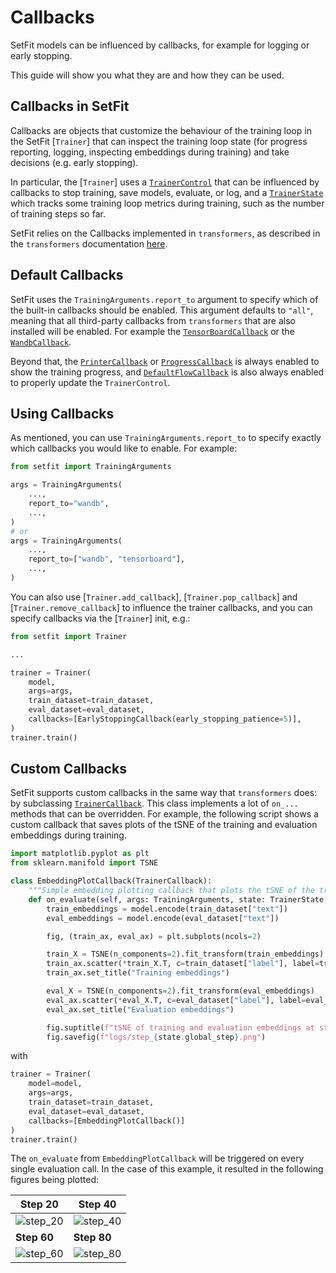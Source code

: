 
# Callbacks
SetFit models can be influenced by callbacks, for example for logging or early stopping.

This guide will show you what they are and how they can be used.

## Callbacks in SetFit

Callbacks are objects that customize the behaviour of the training loop in the SetFit [`Trainer`] that can inspect the training loop state (for progress reporting, logging, inspecting embeddings during training) and take decisions (e.g. early stopping).

In particular, the [`Trainer`] uses a [`TrainerControl`](https://huggingface.co/docs/transformers/main_classes/callback#transformers.TrainerControl) that can be influenced by callbacks to stop training, save models, evaluate, or log, and a [`TrainerState`](https://huggingface.co/docs/transformers/main_classes/callback#transformers.TrainerState) which tracks some training loop metrics during training, such as the number of training steps so far.

SetFit relies on the Callbacks implemented in `transformers`, as described in the `transformers` documentation [here](https://huggingface.co/docs/transformers/main_classes/callback).

## Default Callbacks

SetFit uses the `TrainingArguments.report_to` argument to specify which of the built-in callbacks should be enabled. This argument defaults to `"all"`, meaning that all third-party callbacks from `transformers` that are also installed will be enabled. For example the [`TensorBoardCallback`](https://huggingface.co/docs/transformers/main_classes/callback#transformers.integrations.TensorBoardCallback) or the [`WandbCallback`](https://huggingface.co/docs/transformers/main_classes/callback#transformers.integrations.WandbCallback).

Beyond that, the [`PrinterCallback`](https://huggingface.co/docs/transformers/main_classes/callback#transformers.PrinterCallback) or [`ProgressCallback`](https://huggingface.co/docs/transformers/main_classes/callback#transformers.ProgressCallback) is always enabled to show the training progress, and [`DefaultFlowCallback`](https://huggingface.co/docs/transformers/main_classes/callback#transformers.DefaultFlowCallback) is also always enabled to properly update the `TrainerControl`.

## Using Callbacks

As mentioned, you can use `TrainingArguments.report_to` to specify exactly which callbacks you would like to enable. For example:

```py
from setfit import TrainingArguments

args = TrainingArguments(
    ...,
    report_to="wandb",
    ...,
)
# or 
args = TrainingArguments(
    ...,
    report_to=["wandb", "tensorboard"],
    ...,
)
```
You can also use [`Trainer.add_callback`], [`Trainer.pop_callback`] and [`Trainer.remove_callback`] to influence the trainer callbacks, and you can specify callbacks via the [`Trainer`] init, e.g.:

```py
from setfit import Trainer

...

trainer = Trainer(
    model,
    args=args,
    train_dataset=train_dataset,
    eval_dataset=eval_dataset,
    callbacks=[EarlyStoppingCallback(early_stopping_patience=5)],
)
trainer.train()
```

## Custom Callbacks

SetFit supports custom callbacks in the same way that `transformers` does: by subclassing [`TrainerCallback`](https://huggingface.co/docs/transformers/main_classes/callback#transformers.TrainerCallback). This class implements a lot of `on_...` methods that can be overridden. For example, the following script shows a custom callback that saves plots of the tSNE of the training and evaluation embeddings during training.

```py
import matplotlib.pyplot as plt
from sklearn.manifold import TSNE

class EmbeddingPlotCallback(TrainerCallback):
    """Simple embedding plotting callback that plots the tSNE of the training and evaluation datasets throughout training."""
    def on_evaluate(self, args: TrainingArguments, state: TrainerState, control: TrainerControl, model: SetFitModel, **kwargs):
        train_embeddings = model.encode(train_dataset["text"])
        eval_embeddings = model.encode(eval_dataset["text"])

        fig, (train_ax, eval_ax) = plt.subplots(ncols=2)

        train_X = TSNE(n_components=2).fit_transform(train_embeddings)
        train_ax.scatter(*train_X.T, c=train_dataset["label"], label=train_dataset["label"])
        train_ax.set_title("Training embeddings")

        eval_X = TSNE(n_components=2).fit_transform(eval_embeddings)
        eval_ax.scatter(*eval_X.T, c=eval_dataset["label"], label=eval_dataset["label"])
        eval_ax.set_title("Evaluation embeddings")

        fig.suptitle(f"tSNE of training and evaluation embeddings at step {state.global_step} of {state.max_steps}.")
        fig.savefig(f"logs/step_{state.global_step}.png")
```

with

```py
trainer = Trainer(
    model=model,
    args=args,
    train_dataset=train_dataset,
    eval_dataset=eval_dataset,
    callbacks=[EmbeddingPlotCallback()]
)
trainer.train()
```

The `on_evaluate` from `EmbeddingPlotCallback` will be triggered on every single evaluation call. In the case of this example, it resulted in the following figures being plotted:

| Step 20     | Step 40     |
|-------------|-------------|
| ![step_20](https://github.com/huggingface/setfit/assets/37621491/7200d00a-fd48-4038-bcbe-f2d5f1280162) | ![step_40](https://github.com/huggingface/setfit/assets/37621491/be12e3c4-867c-452d-89a0-0677f035516d) |
| **Step 60** | **Step 80** |
| ![step_60](https://github.com/huggingface/setfit/assets/37621491/3a384aa2-51ce-40d7-b02c-a2c986f3aeb4) | ![step_80](https://github.com/huggingface/setfit/assets/37621491/b5aa9835-40cb-4327-9f31-b3ababeca769) |